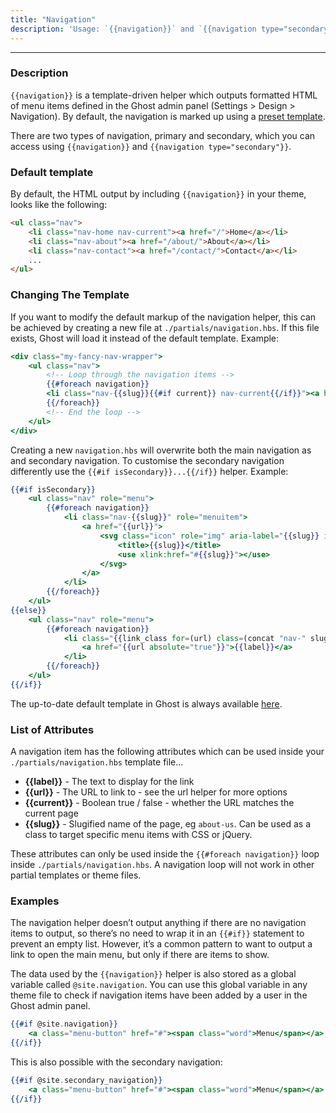 ```yaml
---
title: "Navigation"
description: 'Usage: `{{navigation}}` and `{{navigation type="secondary"}}`'
---
```


***

### Description

`{{navigation}}` is a template-driven helper which outputs formatted HTML of menu items defined in the Ghost admin panel (Settings > Design > Navigation). By default, the navigation is marked up using a [preset template](https://github.com/TryGhost/Ghost/blob/3d989eba2371235d41468f7699a08e46fc2b1e87/ghost/core/core/frontend/helpers/tpl/navigation.hbs).

There are two types of navigation, primary and secondary, which you can access using `{{navigation}}` and `{{navigation type="secondary"}}`.

### Default template

By default, the HTML output by including `{{navigation}}` in your theme, looks like the following:

```html
<ul class="nav">
    <li class="nav-home nav-current"><a href="/">Home</a></li>
    <li class="nav-about"><a href="/about/">About</a></li>
    <li class="nav-contact"><a href="/contact/">Contact</a></li>
    ...
</ul>
```

### Changing The Template

If you want to modify the default markup of the navigation helper, this can be achieved by creating a new file at `./partials/navigation.hbs`. If this file exists, Ghost will load it instead of the default template. Example:

```handlebars
<div class="my-fancy-nav-wrapper">
    <ul class="nav">
        <!-- Loop through the navigation items -->
        {{#foreach navigation}}
        <li class="nav-{{slug}}{{#if current}} nav-current{{/if}}"><a href="{{url absolute="true"}}">{{label}}</a></li>
        {{/foreach}}
        <!-- End the loop -->
    </ul>
</div>
```

Creating a new `navigation.hbs` will overwrite both the main navigation as and secondary navigation. To customise the secondary navigation differently use the `{{#if isSecondary}}...{{/if}}` helper. Example:

```handlebars
{{#if isSecondary}}
    <ul class="nav" role="menu">
        {{#foreach navigation}}
            <li class="nav-{{slug}}" role="menuitem">
                <a href="{{url}}">
                    <svg class="icon" role="img" aria-label="{{slug}} icon">
                        <title>{{slug}}</title>
                        <use xlink:href="#{{slug}}"></use>
                    </svg>
                </a>
            </li>
        {{/foreach}}
    </ul>
{{else}}
    <ul class="nav" role="menu">
        {{#foreach navigation}}
            <li class="{{link_class for=(url) class=(concat "nav-" slug)}}" role="menuitem">
                <a href="{{url absolute="true"}}">{{label}}</a>
            </li>
        {{/foreach}}
    </ul>
{{/if}}
```

The up-to-date default template in Ghost is always available [here](https://github.com/TryGhost/Ghost/blob/3d989eba2371235d41468f7699a08e46fc2b1e87/ghost/core/core/frontend/helpers/tpl/navigation.hbs).

### List of Attributes

A navigation item has the following attributes which can be used inside your `./partials/navigation.hbs` template file…

* **\{\{label}}** - The text to display for the link
* **\{\{url}}** - The URL to link to - see the url helper for more options
* **\{\{current}}** - Boolean true / false - whether the URL matches the current page
* **\{\{slug}}** - Slugified name of the page, eg `about-us`. Can be used as a class to target specific menu items with CSS or jQuery.

These attributes can only be used inside the `{{#foreach navigation}}` loop inside `./partials/navigation.hbs`. A navigation loop will not work in other partial templates or theme files.

### Examples

The navigation helper doesn’t output anything if there are no navigation items to output, so there’s no need to wrap it in an `{{#if}}` statement to prevent an empty list. However, it’s a common pattern to want to output a link to open the main menu, but only if there are items to show.

The data used by the `{{navigation}}` helper is also stored as a global variable called `@site.navigation`. You can use this global variable in any theme file to check if navigation items have been added by a user in the Ghost admin panel.

```handlebars
{{#if @site.navigation}}
    <a class="menu-button" href="#"><span class="word">Menu</span></a>
{{/if}}
```

This is also possible with the secondary navigation:

```handlebars
{{#if @site.secondary_navigation}}
    <a class="menu-button" href="#"><span class="word">Menu</span></a>
{{/if}}
```